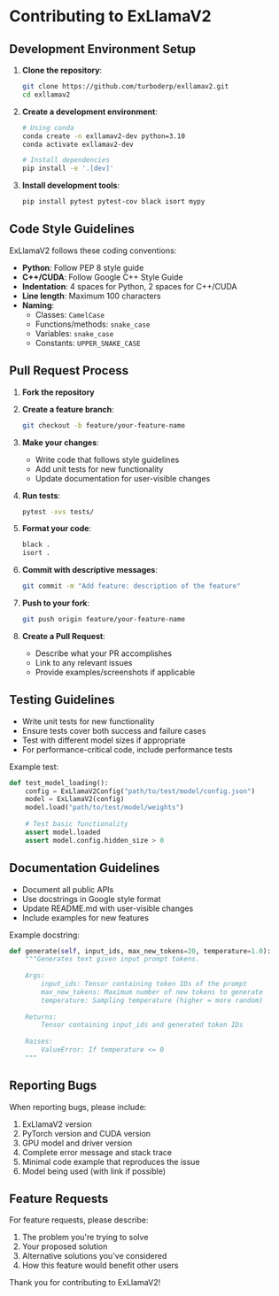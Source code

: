 # Contributing to ExLlamaV2

## Development Environment Setup

1. **Clone the repository**:
   ```bash
   git clone https://github.com/turboderp/exllamav2.git
   cd exllamav2
   ```

2. **Create a development environment**:
   ```bash
   # Using conda
   conda create -n exllamav2-dev python=3.10
   conda activate exllamav2-dev
   
   # Install dependencies
   pip install -e '.[dev]'
   ```

3. **Install development tools**:
   ```bash
   pip install pytest pytest-cov black isort mypy
   ```

## Code Style Guidelines

ExLlamaV2 follows these coding conventions:

- **Python**: Follow PEP 8 style guide
- **C++/CUDA**: Follow Google C++ Style Guide
- **Indentation**: 4 spaces for Python, 2 spaces for C++/CUDA
- **Line length**: Maximum 100 characters
- **Naming**:
  - Classes: `CamelCase`
  - Functions/methods: `snake_case`
  - Variables: `snake_case`
  - Constants: `UPPER_SNAKE_CASE`

## Pull Request Process

1. **Fork the repository**

2. **Create a feature branch**:
   ```bash
   git checkout -b feature/your-feature-name
   ```

3. **Make your changes**:
   - Write code that follows style guidelines
   - Add unit tests for new functionality
   - Update documentation for user-visible changes

4. **Run tests**:
   ```bash
   pytest -xvs tests/
   ```

5. **Format your code**:
   ```bash
   black .
   isort .
   ```

6. **Commit with descriptive messages**:
   ```bash
   git commit -m "Add feature: description of the feature"
   ```

7. **Push to your fork**:
   ```bash
   git push origin feature/your-feature-name
   ```

8. **Create a Pull Request**:
   - Describe what your PR accomplishes
   - Link to any relevant issues
   - Provide examples/screenshots if applicable

## Testing Guidelines

- Write unit tests for new functionality
- Ensure tests cover both success and failure cases
- Test with different model sizes if appropriate
- For performance-critical code, include performance tests

Example test:

```python
def test_model_loading():
    config = ExLlamaV2Config("path/to/test/model/config.json")
    model = ExLlamaV2(config)
    model.load("path/to/test/model/weights")
    
    # Test basic functionality
    assert model.loaded
    assert model.config.hidden_size > 0
```

## Documentation Guidelines

- Document all public APIs
- Use docstrings in Google style format
- Update README.md with user-visible changes
- Include examples for new features

Example docstring:

```python
def generate(self, input_ids, max_new_tokens=20, temperature=1.0):
    """Generates text given input prompt tokens.
    
    Args:
        input_ids: Tensor containing token IDs of the prompt
        max_new_tokens: Maximum number of new tokens to generate
        temperature: Sampling temperature (higher = more random)
        
    Returns:
        Tensor containing input_ids and generated token IDs
        
    Raises:
        ValueError: If temperature <= 0
    """
```

## Reporting Bugs

When reporting bugs, please include:

1. ExLlamaV2 version
2. PyTorch version and CUDA version
3. GPU model and driver version
4. Complete error message and stack trace
5. Minimal code example that reproduces the issue
6. Model being used (with link if possible)

## Feature Requests

For feature requests, please describe:

1. The problem you're trying to solve
2. Your proposed solution
3. Alternative solutions you've considered
4. How this feature would benefit other users

Thank you for contributing to ExLlamaV2!
